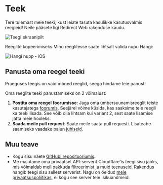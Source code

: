 # Teek

Tere tulemast meie teeki, kust leiate tasuta kasulikke kasutusvalmis reegleid! Neile pääsete ligi Redirect Web rakenduse kaudu.

![Teegi ekraanipilt](/img/library-screenshot.webp)

Reeglite kopeerimiseks Minu reeglitesse saate lihtsalt valida nupu Hangi:

![Hangi nupp - iOS](/img/library-get-button-ios.gif)

## Panusta oma reegel teeki

Praeguses teegis on vaid mõned reeglid, seega hindame teie panust!

Oma reeglite teeki panustamiseks on 2 võimalust:

1. **Postita oma reegel foorumisse**: Jaga oma ümbersuunamisreeglit teiste kasutajatega [foorumis](https://github.com/mshibanami/redirect-web/discussions/categories/redirect-rules). Seejärel võime küsida, kas saaksime teie reegli ka teeki lisada. See võib olla lihtsam kui variant 2, sest saate lisamise jätta meie hooleks.
2. **Saada meile pull request**: Saate meile saata pull requesti. Lisateabe saamiseks vaadake palun [juhiseid](https://github.com/mshibanami/redirect-web/tree/main/library).

## Muu teave

- Kogu sisu näete [GitHubi repositooriumis](https://github.com/mshibanami/redirect-web/tree/main/library).
- Me majutame oma privaatset API-serverit Cloudflare'is teegi sisu jaoks, mis võimaldab meil pakkuda filtreerimist ja muid teenuseid. Rakendus hangib teegi sisu sellest serverist. Nagu on öeldud [meie privaatsuspoliitikas](privacy-policy.mdx), ei kogu see server teie isikuandmeid.
